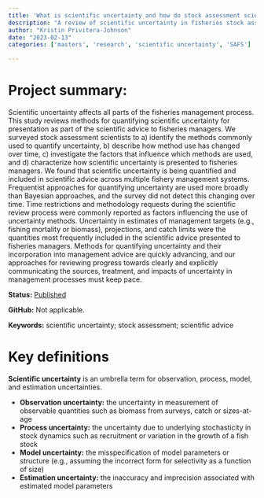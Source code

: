 ```yaml
---
title: 'What is scientific uncertainty and how do stock assessment scientists quantify it?'
description: "A review of scientific uncertainty in fisheries stock assessment"
author: "Kristin Privitera-Johnson"
date: "2023-02-13"
categories: ['masters', 'research', 'scientific uncertainty', 'SAFS']

---
```


# Project summary:

Scientific uncertainty affects all parts of the fisheries management process. This study reviews methods for quantifying scientific uncertainty for presentation as part of the scientific advice to fisheries managers. We surveyed stock assessment scientists to a) identify the methods commonly used to quantify uncertainty, b) describe how method use has changed over time, c) investigate the factors that influence which methods are used, and d) characterize how scientific uncertainty is presented to fisheries managers. We found that scientific uncertainty is being quantified and included in scientific advice across multiple fishery management systems. Frequentist approaches for quantifying uncertainty are used more broadly than Bayesian approaches, and the survey did not detect this changing over time. Time restrictions and methodology requests during the scientific review process were commonly reported as factors influencing the use of uncertainty methods. Uncertainty in estimates of management targets (e.g., fishing mortality or biomass), projections, and catch limits were the quantities most frequently included in the scientific advice presented to fisheries managers. Methods for quantifying uncertainty and their incorporation into management advice are quickly advancing, and our approaches for reviewing progress towards clearly and explicitly communicating the sources, treatment, and impacts of uncertainty in management processes must keep pace.

**Status:** [Published](https://www.sciencedirect.com/science/article/pii/S0165783620300205?via%3Dihub)

**GitHub:** Not applicable.

**Keywords:** scientific uncertainty; stock assessment; scientific advice

# Key definitions

**Scientific uncertainty** is an umbrella term for observation, process, model, and estimation uncertainties.

- **Observation uncertainty:** the uncertainty in measurement of observable quantities such as biomass from surveys, catch or sizes-at-age
- **Process uncertainty:** the uncertainty due to underlying stochasticity in stock dynamics such as recruitment or variation in the growth of a fish stock
- **Model uncertainty:** the misspecification of model parameters or structure (e.g., assuming the incorrect form for selectivity as a function of size)
- **Estimation uncertainty:** the inaccuracy and imprecision associated with estimated model parameters